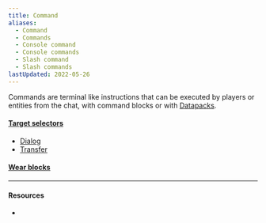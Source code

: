 ```yaml
---
title: Command
aliases:
  - Command
  - Commands
  - Console command
  - Console commands
  - Slash command
  - Slash commands
lastUpdated: 2022-05-26
---
```



Commands are terminal like instructions that can be executed by players or entities from the chat, with command blocks or with [Datapacks](/datapack).

#### [Target selectors](/targetselector)

- [Dialog](/dialogcommand)
- [Transfer](/transfercommand)

#### [Wear blocks](/wearblocks)

---

#### Resources

- <Wiki src="https://minecraft.wiki/w/Commands" />